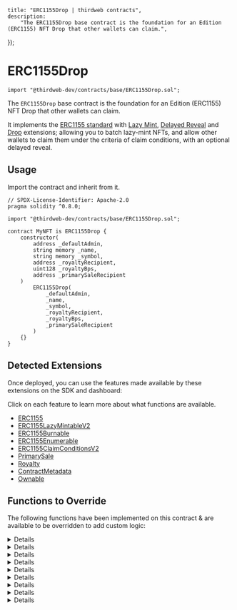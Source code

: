 
	title: "ERC1155Drop | thirdweb contracts",
	description:
		"The ERC1155Drop base contract is the foundation for an Edition (ERC1155) NFT Drop that other wallets can claim.",
});

# ERC1155Drop

```solidity
import "@thirdweb-dev/contracts/base/ERC1155Drop.sol";
```

The `ERC1155Drop` base contract is the foundation for an Edition (ERC1155) NFT Drop that other wallets can claim.

It implements the [ERC1155 standard](/contracts/build/extensions/erc-1155/ERC1155) with [Lazy Mint](/contracts/build/extensions/general/LazyMint),
[Delayed Reveal](/contracts/build/extensions/general/DelayedReveal) and [Drop](/contracts/build/extensions/erc-1155/ERC1155DropSinglePhase) extensions;
allowing you to batch lazy-mint NFTs, and allow other wallets to claim them under the criteria of claim conditions, with an optional delayed reveal.

<GithubButtonLink href="https://github.com/thirdweb-dev/contracts/blob/main/contracts/base/ERC1155Drop.sol" />

## Usage

Import the contract and inherit from it.

```solidity
// SPDX-License-Identifier: Apache-2.0
pragma solidity ^0.8.0;

import "@thirdweb-dev/contracts/base/ERC1155Drop.sol";

contract MyNFT is ERC1155Drop {
    constructor(
        address _defaultAdmin,
        string memory _name,
        string memory _symbol,
        address _royaltyRecipient,
        uint128 _royaltyBps,
        address _primarySaleRecipient
    )
        ERC1155Drop(
            _defaultAdmin,
            _name,
            _symbol,
            _royaltyRecipient,
            _royaltyBps,
            _primarySaleRecipient
        )
    {}
}
```

## Detected Extensions

Once deployed, you can use the features made available by these extensions on the SDK and dashboard:

Click on each feature to learn more about what functions are available.

- [ERC1155](/contracts/build/extensions/erc-1155/ERC1155)
- [ERC1155LazyMintableV2](/contracts/build/extensions/general/LazyMint)
- [ERC1155Burnable](/contracts/build/extensions/erc-1155/ERC1155Burnable)
- [ERC1155Enumerable](/contracts/build/extensions/erc-1155/ERC1155Enumerable)
- [ERC1155ClaimConditionsV2](/contracts/build/extensions/erc-1155/ERC1155ClaimConditions)
- [PrimarySale](/contracts/build/extensions/general/PrimarySale)
- [Royalty](/contracts/build/extensions/general/Royalty)
- [ContractMetadata](/contracts/build/extensions/general/ContractMetadata)
- [Ownable](/contracts/build/extensions/general/Ownable)

## Functions to Override

The following functions have been implemented on this contract & are available to be overridden to add custom logic:

<Details id="burn" summary="burn">

```solidity
/**
*  @notice         Lets an owner or approved operator burn NFTs of the given tokenId.
*
*  @param _owner   The owner of the NFT to burn.
*  @param _tokenId The tokenId of the NFT to burn.
*  @param _amount  The amount of the NFT to burn.
*/
function burn(
    address _owner,
    uint256 _tokenId,
    uint256 _amount
) external virtual {
    address caller = msg.sender;

    require(caller == _owner || isApprovedForAll[_owner][caller], "Unapproved caller");
    require(balanceOf[_owner][_tokenId] >= _amount, "Not enough tokens owned");

    _burn(_owner, _tokenId, _amount);
}
```

</Details>

<Details id="burnBatch" summary="burnBatch">

```solidity
/**
*  @notice         Lets an owner or approved operator burn NFTs of the given tokenIds.
*
*  @param _owner    The owner of the NFTs to burn.
*  @param _tokenIds The tokenIds of the NFTs to burn.
*  @param _amounts  The amounts of the NFTs to burn.
*/
function burnBatch(
    address _owner,
    uint256[] memory _tokenIds,
    uint256[] memory _amounts
) external virtual {
    address caller = msg.sender;

    require(caller == _owner || isApprovedForAll[_owner][caller], "Unapproved caller");
    require(_tokenIds.length == _amounts.length, "Length mismatch");

    for (uint256 i = 0; i < _tokenIds.length; i += 1) {
        require(balanceOf[_owner][_tokenIds[i]] >= _amounts[i], "Not enough tokens owned");
    }

    _burnBatch(_owner, _tokenIds, _amounts);
}
```

</Details>

<Details id="uri" summary="uri">

```solidity
/**
*  @notice         Returns the metadata URI for an NFT.
*  @dev            See `BatchMintMetadata` for handling of metadata in this contract.
*
*  @param _tokenId The tokenId of an NFT.
*/
function uri(uint256 _tokenId) public view virtual override returns (string memory) {
    (uint256 batchId, ) = _getBatchId(_tokenId);
    string memory batchUri = _getBaseURI(_tokenId);

    if (isEncryptedBatch(batchId)) {
        return string(abi.encodePacked(batchUri, "0"));
    } else {
        return string(abi.encodePacked(batchUri, _tokenId.toString()));
    }
}
```

</Details>

<Details id="reveal" summary="reveal">

```solidity
/**
*  @notice       Lets an authorized address reveal a batch of delayed reveal NFTs.
*
*  @param _index The ID for the batch of delayed-reveal NFTs to reveal.
*  @param _key   The key with which the base URI for the relevant batch of NFTs was encrypted.
*/
function reveal(uint256 _index, bytes calldata _key) public virtual override returns (string memory revealedURI) {
    require(_canReveal(), "Not authorized");

    uint256 batchId = getBatchIdAtIndex(_index);
    revealedURI = getRevealURI(batchId, _key);

    _setEncryptedData(batchId, "");
    _setBaseURI(batchId, revealedURI);

    emit TokenURIRevealed(_index, revealedURI);
}
```

</Details>

<Details id="lazyMint" summary="lazyMint">

```solidity
/**
*  @notice                  Lets an authorized address lazy mint a given amount of NFTs.
*
*  @param _amount           The number of NFTs to lazy mint.
*  @param _baseURIForTokens The placeholder base URI for the 'n' number of NFTs being lazy minted, where the
*                           metadata for each of those NFTs is `${baseURIForTokens}/${tokenId}`.
*  @param _data             The encrypted base URI + provenance hash for the batch of NFTs being lazy minted.
*  @return batchId          A unique integer identifier for the batch of NFTs lazy minted together.
*/
function lazyMint(
    uint256 _amount,
    string calldata _baseURIForTokens,
    bytes calldata _data
) public virtual override returns (uint256 batchId) {
    if (_data.length > 0) {
        (bytes memory encryptedURI, bytes32 provenanceHash) = abi.decode(_data, (bytes, bytes32));
        if (encryptedURI.length != 0 && provenanceHash != "") {
            _setEncryptedData(nextTokenIdToLazyMint + _amount, _data);
        }
    }

    return LazyMint.lazyMint(_amount, _baseURIForTokens, _data);
}
```

</Details>

<Details id="_beforeClaim" summary="_beforeClaim">

```solidity
/// @dev Runs before every `claim` function call.
function _beforeClaim(
    uint256 _tokenId,
    address,
    uint256,
    address,
    uint256,
    AllowlistProof calldata,
    bytes memory
) internal view virtual override {
    if (_tokenId >= nextTokenIdToLazyMint) {
        revert("Not enough minted tokens");
    }
}
```

</Details>

<Details id="_collectPriceOnClaim" summary="_collectPriceOnClaim">

```solidity
/// @dev Collects and distributes the primary sale value of NFTs being claimed.
function _collectPriceOnClaim(
    address _primarySaleRecipient,
    uint256 _quantityToClaim,
    address _currency,
    uint256 _pricePerToken
) internal virtual override {
    if (_pricePerToken == 0) {
        return;
    }

    uint256 totalPrice = _quantityToClaim * _pricePerToken;

    if (_currency == CurrencyTransferLib.NATIVE_TOKEN) {
        if (msg.value != totalPrice) {
            revert("Must send total price.");
        }
    }

    address saleRecipient = _primarySaleRecipient == address(0) ? primarySaleRecipient() : _primarySaleRecipient;
    CurrencyTransferLib.transferCurrency(_currency, msg.sender, saleRecipient, totalPrice);
}
```

</Details>

<Details id="_transferTokensOnClaim" summary="_transferTokensOnClaim">
```solidity
/// @dev Transfers the NFTs being claimed.
function _transferTokensOnClaim(
    address _to,
    uint256 _tokenId,
    uint256 _quantityBeingClaimed
) internal virtual override {
    _mint(_to, _tokenId, _quantityBeingClaimed, "");
}
```
</Details>

<Details id="_beforeTokenTransfer" summary="_beforeTokenTransfer">

```solidity
/// @dev Runs before every token transfer / mint / burn.
function _beforeTokenTransfer(
    address operator,
    address from,
    address to,
    uint256[] memory ids,
    uint256[] memory amounts,
    bytes memory data
) internal virtual override {
    super._beforeTokenTransfer(operator, from, to, ids, amounts, data);

    if (from == address(0)) {
        for (uint256 i = 0; i < ids.length; ++i) {
            totalSupply[ids[i]] += amounts[i];
        }
    }

    if (to == address(0)) {
        for (uint256 i = 0; i < ids.length; ++i) {
            totalSupply[ids[i]] -= amounts[i];
        }
    }
}
```

</Details>
